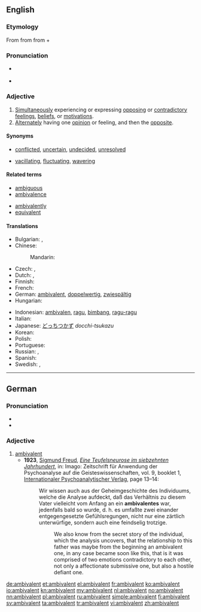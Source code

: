 ==English==
{{was wotd|2008|March|21}}

===Etymology===
From {{term|ambivalence|lang=en}} from {{etyl|de}} {{term|Ambivalenz|lang=de}} from {{etyl|la}} {{term|ambi-||in two ways|lang=la}} + {{term|valeo|valeō|be strong|lang=la}}

===Pronunciation===
* {{a|RP|US}} {{IPA|/æmˈbɪv.ə.lənt/}}
* {{audio|en-us-ambivalent.ogg|Audio (US)}}

===Adjective===
{{en-adj}}

# [[simultaneously|Simultaneously]] experiencing or expressing [[oppose|opposing]] or [[contradictory]] [[feeling]]s, [[belief]]s, or [[motivation]]s.
# [[alternate|Alternately]] having one [[opinion]] or feeling, and then the [[opposite]].

====Synonyms====
* {{sense|simultaneously experiencing or expressing opposing feelings}} [[conflicted]], [[uncertain]], [[undecided]], [[unresolved]]
* {{sense|alternately feeling opposing feelings}} [[vacillating]], [[fluctuating]], [[wavering]]

====Related terms====
{{rel-top|}}
* [[ambiguous]]
* [[ambivalence]]
{{rel-mid}}
* [[ambivalently]]
* [[equivalent]]
{{rel-bottom}}

====Translations====
{{trans-top|experiencing or expressing opposing feelings}}
* Bulgarian: {{t|bg|двойствен}}, {{t|bg|противоречив}}
* Chinese:
*: Mandarin: {{t-|cmn|矛盾|tr=máodùn|sc=Hani}}
* Czech: {{t|cs|ambivalentní}}, {{t|cs|rozporuplný|m}}
* Dutch: {{t+|nl|ambivalent}}, {{t+|nl|ambivalente}}
* Finnish: {{t|fi|ristiriitainen}}
* French: {{t+|fr|ambivalent}}
* German: [[ambivalent#German|ambivalent]], [[doppelwertig]], [[zwiespältig]]
* Hungarian: {{t+|hu|ambivalens}}
{{trans-mid}}
* Indonesian: [[ambivalen]], [[ragu]], [[bimbang]], [[ragu|ragu-ragu]]
* Italian: {{t-|it|ambivalente|m|f}}
* Japanese: [[どっちつかず]] ''docchi-tsukazu''
* Korean: {{t|ko|반대감정이 공존하는|sc=Hang}}
* Polish: {{t|pl|ambiwalentny|m}}
* Portuguese: {{t-|pt|ambivalente|m|f}}
* Russian: {{t|ru|двойственный|tr=dvójstvennyj}}, {{t+|ru|противоречивый|tr=protivorečívyj}}
* Spanish: {{t-|es|ambivalente}}
* Swedish: {{t+|sv|ambivalent}}, {{t+|sv|kluven}}
{{trans-bottom}}

----

==German==

===Pronunciation===
* {{IPA|/ʔambivaˈlɛnt/|lang=de}}
* {{audio|De-at-ambivalent.ogg|Audio (Austria)}}

===Adjective===
{{de-adj|comparative=ambivalenter|superlative=ambivalentesten}}

# [[ambivalent#English|ambivalent]]
#* '''1923''', [[w:Sigmund Freud|Sigmund Freud]], ''[[s:de:Eine Teufelsneurose im siebzehnten Jahrhundert|Eine Teufelsneurose im siebzehnten Jahrhundert]]'', in: Imago: Zeitschrift für Anwendung der Psychoanalyse auf die Geisteswissenschaften, vol. 9, booklet 1, [[w:de:Internationaler Psychoanalytischer Verlag|Internationaler Psychoanalytischer Verlag]], page 13–14:
#*: Wir wissen auch aus der Geheimgeschichte des Individuums, welche die Analyse aufdeckt, daß das Verhältnis zu diesem Vater vielleicht vom Anfang an ein '''ambivalentes''' war, jedenfalls bald so wurde, d. h. es umfaßte zwei einander entgegengesetzte Gefühlsregungen, nicht nur eine zärtlich unterwürfige, sondern auch eine feindselig trotzige.
#*:: We also know from the secret story of the individual, which the analysis uncovers, that the relationship to this father was maybe from the beginning an ambivalent one, in any case became soon like this, that is it was comprised of two emotions contradictory to each other, not only a affectionate submissive one, but also a hostile defiant one.

[[de:ambivalent]]
[[et:ambivalent]]
[[el:ambivalent]]
[[fr:ambivalent]]
[[ko:ambivalent]]
[[io:ambivalent]]
[[kn:ambivalent]]
[[my:ambivalent]]
[[nl:ambivalent]]
[[no:ambivalent]]
[[nn:ambivalent]]
[[pl:ambivalent]]
[[ru:ambivalent]]
[[simple:ambivalent]]
[[fi:ambivalent]]
[[sv:ambivalent]]
[[ta:ambivalent]]
[[tr:ambivalent]]
[[vi:ambivalent]]
[[zh:ambivalent]]